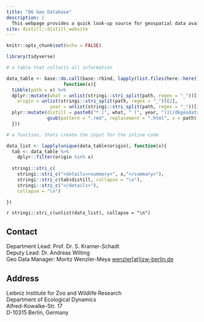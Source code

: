 ```yaml
---
title: "D6 Geo Database"
description: |
  This webpage provides a quick look-up source for geospatial data available for studies at the IZW Department of Ecological Dynamics.
site: distill::distill_website
---
```


```r
knitr::opts_chunk$set(echo = FALSE)
```


```r
library(tidyverse)

# a table that collects all information

data_table <- base::do.call(base::rbind, lapply(list.files(here::here(), pattern = , ".rmd$"), 
                     function(x){
  tibble(path = x) %>% 
  dplyr::mutate(what = unlist(stringi::stri_split(path, regex = "_"))[1],
    origin = unlist(stringi::stri_split(path, regex = "_"))[2],
                year = unlist(stringi::stri_split(path, regex = "_"))[3]) %>% 
  plyr::mutate(distill = paste0("* [", what, " (", year, ")](/d6geodatabase/reports/",
               gsub(pattern = ".rmd", replacement = ".html", x = path), ")"))
  }))

# a function, thats create the input for the inline code

data_list <- lapply(unique(data_table$origin), function(x){
  tab <- data_table %>%
    dplyr::filter(origin %in% x)
  
  stringi::stri_c(
    stringi::stri_c("<details><summary>", x,"</summary>"),
    stringi::stri_c(tab$distill, collapse = "\n"),
    stringi::stri_c("</details>"), 
    collapse = "\n")

})

```

`r stringi::stri_c(unlist(data_list), collapse = "\n")`


## Contact {.appendix}

Department Lead: Prof. Dr. S. Kramer-Schadt  
Deputy Lead: Dr. Andreas Wilting  
Geo Data Manager: Moritz Wenzler-Meya
<a href="mailto:wenzler@izw-berlin.de">wenzler[at]izw-berlin.de</a>  

## Address {.appendix}

Leibniz Institute for Zoo and Wildlife Research  
Department of Ecological Dynamics  
Alfred-Kowalke-Str. 17  
D-10315 Berlin, Germany 
